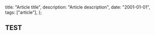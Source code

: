 
  title: "Article title",
  description: "Article description",
  date: "2001-01-01",
  tags: ["article"],
};

<Navbar title={metadata.title} tags={metadata.tags} />

## TEST